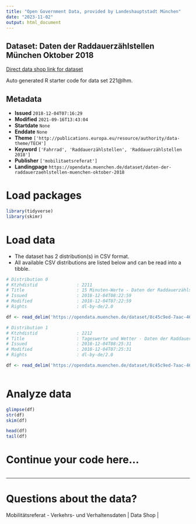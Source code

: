 ```yaml
---
title: "Open Government Data, provided by Landeshauptstadt München"
date: "2023-11-02"
output: html_document
---
```


## Dataset: Daten der Raddauerzählstellen München Oktober 2018

[Direct data shop link for dataset](https://opendata.muenchen.de/dataset/daten-der-raddauerzaehlstellen-muenchen-oktober-2018)

Auto generated R starter code for data set 221@lhm.

## Metadata

- **Issued** `2018-12-04T07:16:29`
- **Modified** `2021-09-16T13:43:04`
- **Startdate** `None`
- **Enddate** `None`
- **Theme** `['http://publications.europa.eu/resource/authority/data-theme/TECH']`
- **Keyword** `['Fahrrad', 'Raddauerzählstellen', 'Raddauerzählstellen 2018']`
- **Publisher** `['mobilitaetsreferat']`
- **Landingpage** `https://opendata.muenchen.de/dataset/daten-der-raddauerzaehlstellen-muenchen-oktober-2018`


# Load packages

```r

library(tidyverse)
library(skimr)

```

# Load data

-   The dataset has 2 distribution(s) in CSV format.
-   All available CSV distributions are listed below and can be read into a tibble.

```r

# Distribution 0
# Ktzhdistid               : 2211
# Title                    : 15 Minuten-Werte - Daten der Raddauerzählstellen München Oktober 2018
# Issued                   : 2018-12-04T08:22:59
# Modified                 : 2018-12-04T07:22:59
# Rights                   : dl-by-de/2.0

df <- read_delim('https://opendata.muenchen.de/dataset/8c45c9ed-7aac-46d6-99a8-a281cc9f90b3/resource/4feae414-7d7e-43b6-8aba-dd1774e73655/download/rad20181015min.csv')

# Distribution 1
# Ktzhdistid               : 2212
# Title                    : Tageswerte und Wetter - Daten der Raddauerzählstellen München Oktober 2018
# Issued                   : 2018-12-04T08:25:31
# Modified                 : 2018-12-04T07:25:31
# Rights                   : dl-by-de/2.0

df <- read_delim('https://opendata.muenchen.de/dataset/8c45c9ed-7aac-46d6-99a8-a281cc9f90b3/resource/f6104439-4f59-4c8d-896f-2b343f49c6af/download/rad201810tage.csv')



```

# Analyze data

```r

glimpse(df)
str(df)
skim(df)

head(df)
tail(df)

```

# Continue your code here...

```r

```

------------------------------------------------------------------------

# Questions about the data?

Mobilitätsreferat - Verkehrs- und Verhaltensdaten | Data Shop | 
